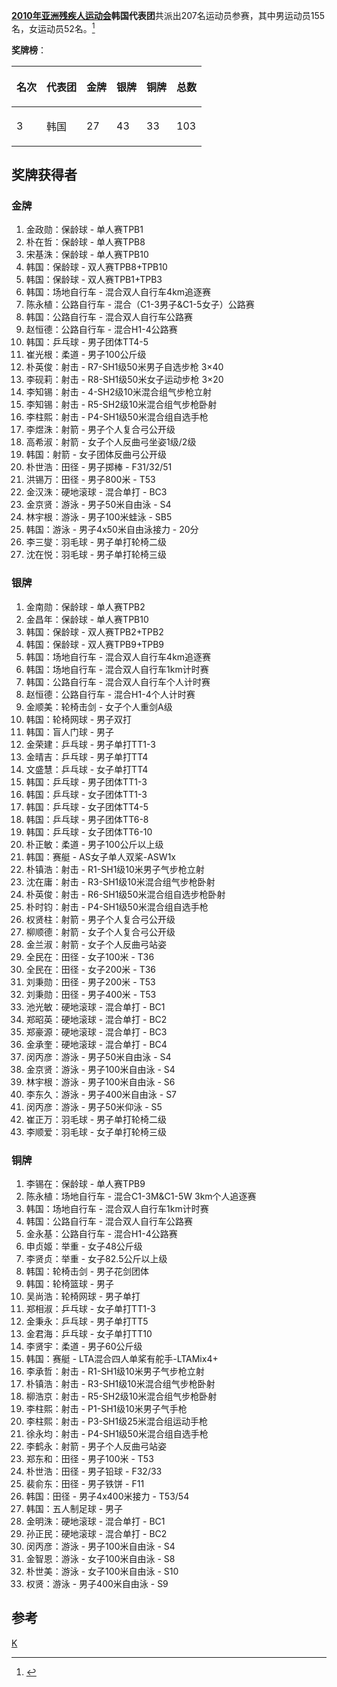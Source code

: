 '''[[2010年亚洲残疾人运动会|2010年亚洲残疾人运动会]]韩国代表团'''共派出207名运动员参赛，其中男运动员155名，女运动员52名。<ref>{{Cite web |url=http://www.gzapg2010.cn/info/CHN_CHN/ZZ/ZZE130B_@@@@@@@@@@@@@@@@@CHN_NPC=KOR.html |title=2010年广州亚残运会官方网站-韩国参赛项目 |accessdate=2010-12-15 |archive-date=2010-12-13 |archive-url=https://web.archive.org/web/20101213202353/http://www.gzapg2010.cn/info/CHN_CHN/ZZ/ZZE130B_%40%40%40%40%40%40%40%40%40%40%40%40%40%40%40%40%40CHN_NPC%3DKOR.html |dead-url=yes }}</ref>

'''奖牌榜'''：
{| class="wikitable"
|-
! 名次 !! 代表团 !! 金牌 !! 银牌 !! 铜牌 !! 总数
|-
| 3 || 韩国 || 27 || 43 || 33 || 103
|}	

==奖牌获得者==
===金牌===
#金政勋：保龄球 - 单人赛TPB1
#朴在哲：保龄球 - 单人赛TPB8
#宋基洙：保龄球 - 单人赛TPB10
#韩国：保龄球 - 双人赛TPB8+TPB10
#韩国：保龄球 - 双人赛TPB1+TPB3
#韩国：场地自行车 - 混合双人自行车4km追逐赛
#陈永植：公路自行车 - 混合（C1-3男子&C1-5女子）公路赛
#韩国：公路自行车 - 混合双人自行车公路赛	
#赵恒德：公路自行车 - 混合H1-4公路赛
#韩国：乒乓球 - 男子团体TT4-5
#崔光根：柔道 - 男子100公斤级
#朴英俊：射击 - R7-SH1级50米男子自选步枪 3×40
#李砚莉：射击 -  R8-SH1级50米女子运动步枪 3×20
#李知锡：射击 - 4-SH2级10米混合组气步枪立射
#李知锡：射击 - R5-SH2级10米混合组气步枪卧射
#李柱熙：射击 - P4-SH1级50米混合组自选手枪
#李煜洙：射箭 - 男子个人复合弓公开级
#高希淑：射箭 - 女子个人反曲弓坐姿1级/2级
#韩国：射箭 - 女子团体反曲弓公开级
#朴世浩：田径 - 男子掷棒 - F31/32/51
#洪锡万：田径 - 男子800米 - T53
#金汉洙：硬地滚球 - 混合单打 - BC3
#金京贤：游泳 - 男子50米自由泳 - S4
#林宇根：游泳 - 男子100米蛙泳 - SB5
#韩国：游泳 - 男子4x50米自由泳接力 - 20分
#李三燮：羽毛球 - 男子单打轮椅二级
#沈在悦：羽毛球 - 男子单打轮椅三级

===银牌===
#金南勋：保龄球 - 单人赛TPB2
#金昌年：保龄球 - 单人赛TPB10
#韩国：保龄球 - 双人赛TPB2+TPB2
#韩国：保龄球 - 双人赛TPB9+TPB9
#韩国：场地自行车 - 混合双人自行车4km追逐赛
#韩国：场地自行车 - 混合双人自行车1km计时赛
#韩国：公路自行车 - 混合双人自行车个人计时赛
#赵恒德：公路自行车 - 混合H1-4个人计时赛
#金顺美：轮椅击剑 - 女子个人重剑A级
#韩国：轮椅网球 - 男子双打
#韩国：盲人门球 - 男子
#金荣建：乒乓球 - 男子单打TT1-3
#金晴吉：乒乓球 - 男子单打TT4
#文盛慧：乒乓球 - 女子单打TT4
#韩国：乒乓球 - 男子团体TT1-3
#韩国：乒乓球 - 女子团体TT1-3
#韩国：乒乓球 - 女子团体TT4-5
#韩国：乒乓球 - 男子团体TT6-8
#韩国：乒乓球 - 女子团体TT6-10
#朴正敏：柔道 - 男子100公斤以上级
#韩国：赛艇 - AS女子单人双桨-ASW1x
#朴镇浩：射击 - R1-SH1级10米男子气步枪立射
#沈在庸：射击 - R3-SH1级10米混合组气步枪卧射
#朴英俊：射击 - R6-SH1级50米混合组自选步枪卧射
#朴时钧：射击 -  P4-SH1级50米混合组自选手枪
#权贤柱：射箭 - 男子个人复合弓公开级
#柳顺德：射箭 - 女子个人复合弓公开级
#金兰淑：射箭 - 女子个人反曲弓站姿
#全民在：田径 - 女子100米 - T36
#全民在：田径 - 女子200米 - T36
#刘秉勋：田径 - 男子200米 - T53
#刘秉勋：田径 - 男子400米 - T53
#池光敏：硬地滚球 - 混合单打 - BC1
#郑昭英：硬地滚球 - 混合单打 - BC2
#郑豪源：硬地滚球 - 混合单打 - BC3
#金承奎：硬地滚球 - 混合单打 - BC4
#闵丙彦：游泳 -  男子50米自由泳 - S4
#金京贤：游泳 -  男子100米自由泳 - S4
#林宇根：游泳 -  男子100米自由泳 - S6
#李东久：游泳 -  男子400米自由泳 - S7
#闵丙彦：游泳 -   男子50米仰泳 - S5
#崔正万：羽毛球 - 男子单打轮椅二级
#李顺爱：羽毛球 - 女子单打轮椅三级

===铜牌===
#李锡在：保龄球 - 单人赛TPB9
#陈永植：场地自行车 - 混合C1-3M&C1-5W 3km个人追逐赛
#韩国：场地自行车 -  混合双人自行车1km计时赛
#韩国：公路自行车 - 混合双人自行车公路赛
#金永基：公路自行车 - 混合H1-4公路赛
#申贞姬：举重 - 女子48公斤级
#李贤贞：举重 - 女子82.5公斤以上级
#韩国：轮椅击剑 - 男子花剑团体
#韩国：轮椅篮球 - 男子
#吴尚浩：轮椅网球 - 男子单打
#郑相淑：乒乓球 - 女子单打TT1-3
#金秉永：乒乓球 - 男子单打TT5
#金君海：乒乓球 - 女子单打TT10
#李贤宇：柔道 - 男子60公斤级
#韩国：赛艇 - LTA混合四人单桨有舵手-LTAMix4+
#李承哲：射击 - R1-SH1级10米男子气步枪立射
#朴镇浩：射击 - R3-SH1级10米混合组气步枪卧射
#柳浩京：射击 -  R5-SH2级10米混合组气步枪卧射
#李柱熙：射击 - P1-SH1级10米男子气手枪
#李柱熙：射击 - P3-SH1级25米混合组运动手枪
#徐永均：射击 - P4-SH1级50米混合组自选手枪
#李鹤永：射箭 - 男子个人反曲弓站姿
#郑东和：田径 - 男子100米 - T53
#朴世浩：田径 - 男子铅球 - F32/33
#裴俞东：田径 - 男子铁饼 - F11
#韩国：田径 - 男子4x400米接力 - T53/54
#韩国：五人制足球 - 男子
#金明洙：硬地滚球 - 混合单打 - BC1
#孙正民：硬地滚球 - 混合单打 - BC2
#闵丙彦：游泳 - 男子100米自由泳 - S4
#金智恩：游泳 - 女子100米自由泳 - S8
#朴世美：游泳 - 女子100米自由泳 - S10
#权贤：游泳 - 男子400米自由泳 - S9



==参考==
<references />

{{2010年亚洲残疾人运动会代表团}}
[[分类:2010年亚洲残疾人运动会代表团|K]]